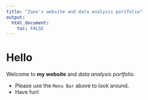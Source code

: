 ```yaml
---
title: "Zane's website and data analysis portfolio"
output: 
  html_document:
    toc: FALSE
---
```


# Hello

Welcome to **my website** and _data analysis portfolio._ 


* Please use the `Menu Bar` above to look around.
* Have fun!
